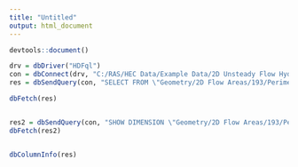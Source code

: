 ```yaml
---
title: "Untitled"
output: html_document
---
```


```r
devtools::document()

drv = dbDriver("HDFql")
con = dbConnect(drv, "C:/RAS/HEC Data/Example Data/2D Unsteady Flow Hydraulics/BaldEagleCrkMulti2D/BaldEagleDamBrk.g06.hdf")
res = dbSendQuery(con, "SELECT FROM \"Geometry/2D Flow Areas/193/Perimeter\"")

dbFetch(res)


res2 = dbSendQuery(con, "SHOW DIMENSION \"Geometry/2D Flow Areas/193/Perimeter\"")
dbFetch(res2)


dbColumnInfo(res)

```